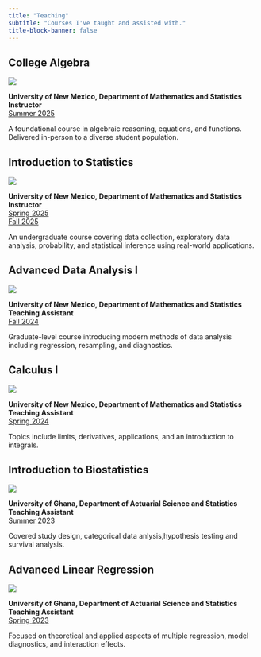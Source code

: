 ```yaml
---
title: "Teaching"
subtitle: "Courses I've taught and assisted with."
title-block-banner: false
---
```


## College Algebra

::: {.grid}

::: {.g-col-12 .g-col-md-2}
![](files/images/algebra.jpg)
:::

::: {.g-col-12 .g-col-md-10}
**University of New Mexico, Department of Mathematics and Statistics**  
**Instructor**  
[Summer 2025](#)

A foundational course in algebraic reasoning, equations, and functions. Delivered in-person to a diverse student population.
:::

:::


## Introduction to Statistics

::: {.grid}

::: {.g-col-12 .g-col-md-2}
![](files/images/stat.jpg)
:::

::: {.g-col-12 .g-col-md-10}
**University of New Mexico, Department of Mathematics and Statistics**  
**Instructor**  
[Spring 2025](#)  
[Fall 2025](#)

An undergraduate course covering data collection, exploratory data analysis, probability, and statistical inference using real-world applications.
:::

:::


## Advanced Data Analysis I

::: {.grid}

::: {.g-col-12 .g-col-md-2}
![](files/images/ada1.jpg)
:::

::: {.g-col-12 .g-col-md-10}
**University of New Mexico, Department of Mathematics and Statistics**  
**Teaching Assistant**  
[Fall 2024](#)

Graduate-level course introducing modern methods of data analysis including regression, resampling, and diagnostics.
:::

:::


## Calculus I

::: {.grid}

::: {.g-col-12 .g-col-md-2}
![](files/images/calc.jpg)
:::

::: {.g-col-12 .g-col-md-10}
**University of New Mexico, Department of Mathematics and Statistics**  
**Teaching Assistant**  
[Spring 2024](#)

Topics include limits, derivatives, applications, and an introduction to integrals.
:::

:::


## Introduction to Biostatistics

::: {.grid}

::: {.g-col-12 .g-col-md-2}
![](files/images/biostat.jpg)
:::

::: {.g-col-12 .g-col-md-10}
**University of Ghana, Department of Actuarial Science and Statistics**  
**Teaching Assistant**  
[Summer 2023](#)

Covered study design, categorical data anlysis,hypothesis testing and survival analysis.
:::

:::


## Advanced Linear Regression

::: {.grid}

::: {.g-col-12 .g-col-md-2}
![](files/images/regression.jpg)
:::

::: {.g-col-12 .g-col-md-10}
**University of Ghana, Department of Actuarial Science and Statistics**  
**Teaching Assistant**  
[Spring 2023](#)

Focused on theoretical and applied aspects of multiple regression, model diagnostics, and interaction effects.
:::

:::
